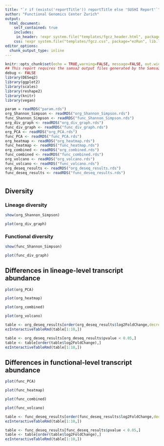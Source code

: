 ```yaml
---
title: "`r if (exists('reportTitle')) reportTitle else 'SUSHI Report'`"
author: "Functional Genomics Center Zurich"
output: 
  html_document:
    self_contained: true
    includes:
     in_header: !expr system.file("templates/fgcz_header.html", package="ezRun", lib.loc=.libPaths())
    css: !expr system.file("templates/fgcz.css", package="ezRun", lib.loc=.libPaths())
editor_options: 
  chunk_output_type: inline
---
```


    
```r
knitr::opts_chunk$set(echo = TRUE,warning=FALSE, message=FALSE, out.width = "49%")
## This report requires the samsa2 output files generated by the Samsa2 App
debug <- FALSE
library(DESeq2)
library(ggplot2)
library(scales)
library(reshape2)
library(knitr)
library(vegan)
```

```r
param = readRDS("param.rds")
org_Shannon_Simpson <- readRDS("org_Shannon_Simpson.rds")
func_Shannon_Simpson <- readRDS("func_Shannon_Simpson.rds")
org_div_graph <- readRDS("org_div_graph.rds")
func_div_graph <- readRDS("func_div_graph.rds")
org_PCA <- readRDS("org_PCA.rds")
func_PCA <- readRDS("func_PCA.rds")
org_heatmap <- readRDS("org_heatmap.rds")
func_heatmap <- readRDS("func_heatmap.rds")
org_combined <- readRDS("org_combined.rds")
func_combined <- readRDS("func_combined.rds")
org_volcano <- readRDS("org_volcano.rds")
func_volcano <- readRDS("func_volcano.rds")
org_deseq_results <- readRDS("org_deseq_results.rds")
func_deseq_results <- readRDS("func_deseq_results.rds")
```

# {.tabset}

## Diversity

### Lineage diversity
```r
show(org_Shannon_Simpson)
```


```r
plot(org_div_graph)
```

### Functional diversity
```r
show(func_Shannon_Simpson)
```


```r
plot(func_div_graph)
```

## Differences in lineage-level transcript abundance

```r
plot(org_PCA)
```

```r
plot(org_heatmap)
```

```r
plot(org_combined)
```

```r
plot(org_volcano)
```


```r
table <- org_deseq_results[order(org_deseq_results$log2FoldChange,decreasing=TRUE),]
ezInteractiveTableRmd(table[1:10,])
```


```r
table <- org_deseq_results[org_deseq_results$pvalue < 0.05,]
table <- table[order(table$log2FoldChange),]
ezInteractiveTableRmd(table[1:10,])
```


## Differences in functional-level transcript abundance

```r
plot(func_PCA)
```

```r
plot(func_heatmap)
```

```r
plot(func_combined)
```

```r
plot(func_volcano)
```


```r
table <- func_deseq_results[order(func_deseq_results$log2FoldChange,decreasing=TRUE),]
ezInteractiveTableRmd(table[1:10,])
```


```r
table <- func_deseq_results[func_deseq_results$pvalue < 0.05,]
table <- table[order(table$log2FoldChange),]
ezInteractiveTableRmd(table[1:10,])
```